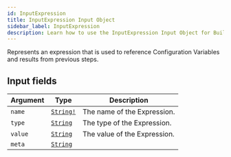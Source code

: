 ```yaml
---
id: InputExpression
title: InputExpression Input Object
sidebar_label: InputExpression
description: Learn how to use the InputExpression Input Object for Builder's API.
---
```


Represents an expression that is used to reference Configuration
Variables and results from previous steps.

## Input fields

| Argument | Type                                      | Description                  |
| -------- | ----------------------------------------- | ---------------------------- |
| `name`   | [`String!`](/self-managed/composer/builder/api/schema/scalar/String.mdx) | The name of the Expression.  |
| `type`   | [`String`](/self-managed/composer/builder/api/schema/scalar/String.mdx)  | The type of the Expression.  |
| `value`  | [`String`](/self-managed/composer/builder/api/schema/scalar/String.mdx)  | The value of the Expression. |
| `meta`   | [`String`](/self-managed/composer/builder/api/schema/scalar/String.mdx)  |                              |
